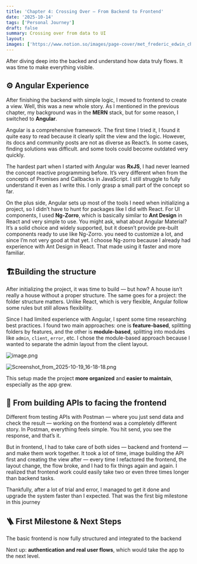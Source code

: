```yaml
---
title: 'Chapter 4: Crossing Over — From Backend to Frontend'
date: '2025-10-14'
tags: ['Personal Journey']
draft: false
summary: Crossing over from data to UI
layout: 
images: ['https://www.notion.so/images/page-cover/met_frederic_edwin_church_1871.jpg']
---
```



After diving deep into the backed and understand how data truly flows. It was time to make everything visible.


## **⚙️ Angular Experience** 


After finishing the backend with simple logic, I moved to frontend to create a view. Well, this was a new whole story. As I mentioned in the previous chapter, my background was in the **MERN** stack, but for some reason, I switched to **Angular**. 


Angular is a comprehensive framework. The first time I tried it, I found it quite easy to read because it clearly split the view and the logic. However, its docs and community posts are not as diverse as React’s. In some cases, finding solutions was difficult. and some tools could become outdated very quickly. 


The hardest part when I started with Angular was **RxJS**, I had never learned the concept reactive programming before. It’s very different when from the concepts of Promises and Callbacks in JavaScript. I still struggle to fully understand it even as I write this. I only grasp a small part of the concept so far. 


On the plus side, Angular sets up most of the tools I need when initializing a project, so I didn’t have to hunt for packages like I did with React. For UI components, I used **Ng-Zorro**, which is basically similar to **Ant Design** in React and very simple to use. You might ask, what about Angular Material? It’s a solid choice and widely supported, but it doesn’t provide pre-built components ready to use like Ng-Zorro. you need to customize a lot, and since I’m not very good at that yet. I choose Ng-zorro because I already had experience with Ant Design in React. That made using it faster and more familiar. 


## 🏗️Building the structure


After initializing the project, it was time to build — but how? A house isn’t really a house without a proper structure. The same goes for a project: the folder structure matters. Unlike React, which is very flexible, Angular follow some rules but still allows flexibility. 


Since I had limited experience with Angular, I spent some time researching best practices. I found two main approaches: one is **feature-based**, splitting folders by features, and the other is **module-based**, splitting into modules like `admin`, `client`, `error`, etc. I chose the module-based approach because I wanted to separate the admin layout from the client layout.


![image.png](https://prod-files-secure.s3.us-west-2.amazonaws.com/efeae8fb-3b44-437e-a57e-be87cac69182/9471d4ef-9cac-4817-b847-1363dace0287/image.png?X-Amz-Algorithm=AWS4-HMAC-SHA256&X-Amz-Content-Sha256=UNSIGNED-PAYLOAD&X-Amz-Credential=ASIAZI2LB466RAFN4EXG%2F20251022%2Fus-west-2%2Fs3%2Faws4_request&X-Amz-Date=20251022T171350Z&X-Amz-Expires=3600&X-Amz-Security-Token=IQoJb3JpZ2luX2VjEHkaCXVzLXdlc3QtMiJHMEUCIQDO9tCYeZ8DbB2OPYj5YfDeehK0C3JeKFFpuJKBMC%2FLagIgbkKVvxCa4a4GkltOsMh50kLDssgkdbxqCXbEIYZ8qDEq%2FwMIMRAAGgw2Mzc0MjMxODM4MDUiDGWYgcG%2FEW49WMiPVircAz2b%2FiaVcDPbeTLO5FeN2%2BUUfhYCMlMR2uTjBydH3hrSsWA2hqBRsck%2F%2Bk2sykAJpWl0rnn1rO6JcdSZm0dYIsUr%2BM9GIsaXo5Vsu61lBN0IzBWGOW%2FjvJVMUDrvU6kWQSkZ7uVK4ZEoMvT5Lur%2BNNx3%2BCAtm0ZaHkDEqSo%2FrzZTkOSSc05j5Bk7CEZRyUJnqWBMe8tDtWNev97Yn4p8TSbrXCvT5IU4rCVcqPgefgFd57zNs2OcBoab%2B8h6JZ04CGz8a1hwMtPnzU99pp1Qoeh6Nzy5u8qVX32RmUWEcjOw2%2FN%2FUKyxcyxnPizgPEk2O%2BqC8XjhTZpYZrS8utCYTY3BqchPpNjUk8iaojwg6vUOOcqgImuLT9TItDNAXQc%2Fa2hx%2FhLz0fQBf1RqRDav5xV0Q8gCKSzqWK5GCfuHzTqeeXI3LrBxaQPYNo3DhsOkd62Vl9G8iBl5D9N2IL6Im8uuYcIEnvbECL%2BfXz2S6tlGxsuaOX0ohPBD2kOy98nqyoU7xRWodlcxfFC2ujbiVp3SjLmauAzxHBq%2FR3NmQ7SAprEkP9tWg9sdwKFzKE0Cbn41nQUPLGnIFgVSSQz11F4MOPMeLXuBGco20z74KecIeRo3UCTzAl8gOd01MPGK5McGOqUBg9oAjhhenTAv0AuwUMG5Qzdpid%2Bpf2S6YcAyguNCtTWrvYEgOnrG78l3mitxIvfJvDg9CaTt9V8YmN5%2F9MUX8CJVcB2WMXMRiO1HmF3aOQghzLilmNfRJ7L%2BtG80u%2B%2BaoT81hX4%2F2YU%2BfRfPiMxNnF8EQzH8sm%2BMdR6qUt0J40wqq0mfsDyBZfqdnEK2Ozm0Je6DbL6zmESlPsxd7fntIzgl0aLd&X-Amz-Signature=f97b45e219feac72f211a1f7821179da9a7209840ec2ca1d0466b79d1749f571&X-Amz-SignedHeaders=host&x-amz-checksum-mode=ENABLED&x-id=GetObject)


![Screenshot_from_2025-10-19_16-18-18.png](https://prod-files-secure.s3.us-west-2.amazonaws.com/efeae8fb-3b44-437e-a57e-be87cac69182/7f972964-0eb6-4f80-9cd4-38f251129d9f/Screenshot_from_2025-10-19_16-18-18.png?X-Amz-Algorithm=AWS4-HMAC-SHA256&X-Amz-Content-Sha256=UNSIGNED-PAYLOAD&X-Amz-Credential=ASIAZI2LB466ZVARO2YG%2F20251022%2Fus-west-2%2Fs3%2Faws4_request&X-Amz-Date=20251022T171351Z&X-Amz-Expires=3600&X-Amz-Security-Token=IQoJb3JpZ2luX2VjEHkaCXVzLXdlc3QtMiJGMEQCICJjrNLcYQiye59zd2yf2rD8%2Bccjs%2BLxt3qP%2FcoZz4yzAiAzo0x5Rnqd5ql4a0viMPGMnwK7WV7U5g0nDazyobWigir%2FAwgxEAAaDDYzNzQyMzE4MzgwNSIM7xmByI2aXhvoP1vtKtwDWlRwnxpBqhTwIKIuDdkMBuN9mrZl0phSB7mEdpTs%2FaGfuyILHKCZ0dMGeokeu1ulY%2B6rPYZahcUFTcN%2B0IaR5VXYyyYW7R7MBVQ%2FmbRP9utnnQ03L9jPOnaao3wiuvp7sLT1zl0bjiuRegdzQLyEa5kDgkJ2OVB3LK2bQY%2BA48J4NzLU9z%2FBiDz6OVV3%2FOQhQNmkohTRS1beNFfBrf%2BVjtkVcxgdzFooGMwwxhyguXwOtLQMuV79%2F3ZcOllW5OUPJywPc%2BLdBsftteDuZttWX0rYNizV57sWNGhFePiUDOXAoVqKaJCqgQZ9k3ctA70ZQAOU1vcBNRR2NZDkGIjkeUBrLf8xzhlhdnK7Qt221TyP3iZR4BOCWyCfX7nAqTH5Rhfoy62gdWlxv2FHH9lmmp1alNPn0Cr%2BdQQtGVDGnJ67WCzM3tiPnHrGQilf1TcGn00iOkxYpdrWqq%2FDvHBHQIAnIs%2FJuarDWSosuk3Nu53MaDBvIAeDWqh5%2BNsd%2Fo4xDlNalzZvVZRsapgxfk0RSeqoQLZVMrS9NBWa93OiTwx2gQ2fcF3aJjJ%2FPHhEUKiXEw6k0nX562emTSvr4s0y51cXtgklgFxRb0ztV%2BzAioBJGQFnidBIUWhc%2FcQw4InkxwY6pgEhg%2BZLpmWr%2B2t%2Ba99WGW85%2BFc0V5E2yjFZXnMUHzFkdHXJQzYsiSVSHpHyLn8UwEHM21sGsj1laqJLdsAC2c%2F3a1QOA%2B7QhvjIpg%2FnTzr4xuvc50nHH4OmpQfT3JpgN8D3EtWUjE1kCJVGUl%2BrbsXZu6Pu49E71SRjoOv4Q3lLDD9SIjmLShofjYQQcF83tviE2LZda1lxeRYsAZOQqkdhmh6zDXSh&X-Amz-Signature=a035be941117bac4900f398b667c842b4e4047508c6e7cd77c0e420bd020cad2&X-Amz-SignedHeaders=host&x-amz-checksum-mode=ENABLED&x-id=GetObject)


This setup made the project **more organized** and **easier to maintain**, especially as the app grew.


## 🔄 From building APIs to facing the frontend


Different from testing APIs with Postman — where you just send data and check the result — working on the frontend was a completely different story. In Postman, everything feels simple. You hit send, you see the response, and that’s it.


But in frontend, I had to take care of both sides — backend and frontend — and make them work together.
It took a lot of time, image building the API first and creating the view after — every time I refactored the frontend, the layout change, the flow broke, and I had to fix things again and again. I realized that frontend work could easily take two or even three times longer than backend tasks. 


Thankfully, after a lot of trial and error, I managed to get it done and upgrade the system faster than I expected. That was the first big milestone in this journey


## 🪜 First Milestone & Next Steps


The basic frontend is now fully structured and integrated to the backend


Next up: **authentication and real user flows**, which would take the app to the next level.

